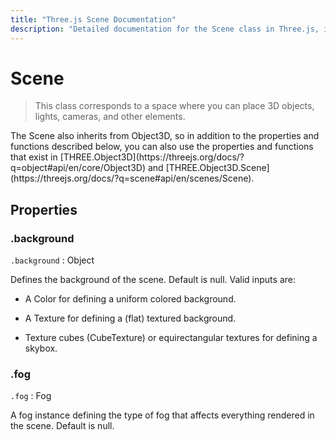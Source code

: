 ```yaml
---
title: "Three.js Scene Documentation"
description: "Detailed documentation for the Scene class in Three.js, including properties and usage."
---
```


# Scene

> This class corresponds to a space where you can place 3D objects, lights, cameras, and other elements.

<Callout type="info">
    The Scene also inherits from Object3D, so in addition to the properties and functions described below, you can also use the properties and functions that exist in [THREE.Object3D](https://threejs.org/docs/?q=object#api/en/core/Object3D) and [THREE.Object3D.Scene](https://threejs.org/docs/?q=scene#api/en/scenes/Scene).
</Callout>

## Properties

### .background

`.background` : Object

Defines the background of the scene. Default is null. Valid inputs are:

- A Color for defining a uniform colored background.

- A Texture for defining a (flat) textured background.

- Texture cubes (CubeTexture) or equirectangular textures for defining a skybox.

### .fog

`.fog` : Fog

A fog instance defining the type of fog that affects everything rendered in the scene. Default is null.
